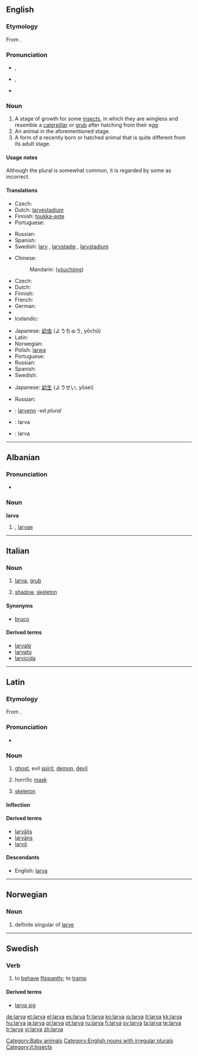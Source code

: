 {{wikipedia}}
==English==

===Etymology===
From {{etyl|la}} {{term|larva||ghost-like, masked|lang=la}}.

===Pronunciation===
* {{a|UK}} {{IPA|/ˈlɑː(ɹ).və/}}, {{SAMPA|/lA:(r).v@/}}
*: {{rhymes|ɑː(r)və}}
* {{a|US}} {{IPA|/ˈlɑrvə/}}, {{SAMPA|/lArv@/}}
*: {{audio|en-us-larva.ogg|Audio (US)}}
* {{homophones|lava}} {{qualifier|in non-rhotic accents}}

===Noun===
{{en-noun|pl=larvae|pl2=larvas}}

# A stage of growth for some [[insect]]s, in which they are wingless and resemble a [[caterpillar]] or [[grub]] after hatching from their egg
# An animal in the aforementioned stage.
# A form of a recently born or hatched animal that is quite different from its adult stage.

====Usage notes====
Although the plural {{term|larvas}} is somewhat common, it is regarded by some as incorrect.

====Translations====
{{trans-top|a stage of growth}}
* Czech: {{t-|cs|larva|f}}
* Dutch: [[larvestadium]] {{n}}
* Finnish: [[toukka-aste]]
* Portuguese: {{t+|pt|larva|f}}
{{trans-mid}}
* Russian: {{t-|ru|личинка|f|tr=ličinka|sc=Cyrl}}
* Spanish: {{t+|es|larva|f}}
* Swedish: [[larv]] {{c}}, [[larvstadie]] {{n}}, [[larvstadium]] {{n}}
{{trans-bottom}}

{{trans-top|an animal in such stage of growth}}
* Chinese:
*: Mandarin: {{zh-ts|幼蟲|幼虫}} ([[yòuchóng]])
* Czech: {{t-|cs|larva|f}}
* Dutch: {{t+|nl|larve|f}}
* Finnish: {{t+|fi|toukka}}
* French: {{t+|fr|larve|f}}
* German: {{t+|de|Larve|f}}
* {{trreq|Hebrew}}
* Icelandic: {{t|is|lirfa|f}}
{{trans-mid}}
* Japanese: [[幼虫]] (ようちゅう, yōchū)
* Latin: {{t-|la|larva|f}}
* Norwegian: {{t+|no|larve|m|f}}
* Polish: [[larwa]] {{f}}
* Portuguese: {{t+|pt|larva|f}}
* Russian: {{t-|ru|личинка|f|tr=ličinka|sc=Cyrl}}
* Spanish: {{t+|es|larva|f}}
* Swedish: {{t+|sv|larv|c}}
{{trans-bottom}}

{{trans-top|recently born or hatched}}
* Japanese: [[幼生]] (ようせい, yōsei)
{{trans-mid}}
* Russian: {{t-|ru|личинка|f|tr=ličinka|sc=Cyrl}}
{{trans-bottom}}

{{checktrans-top}}
* {{ttbc|Breton}}: [[larvenn]] {{f}} -ed ''plural''
* {{ttbc|Indonesian}}: larva
* {{ttbc|Interlingua}}: larva
{{trans-bottom}}

[[Category:Baby animals]]
[[Category:English nouns with irregular plurals]]

----

==Albanian==

===Pronunciation===
* {{IPA|/ˈlaɹ.va/|lang=sq}}

===Noun===
'''larva'''

# {{plural of|[[larvë]]|lang=sq}}, [[larvae]]

----

==Italian==
{{wikipedia|lang=it}}

===Noun===
{{it-noun|larv|f|a|e}}

# [[larva#English|larva]], [[grub]]
# {{figuratively|lang=it}} [[shadow]], [[skeleton]]

====Synonyms====
* {{sense|grub}} [[bruco]]

====Derived terms====
* [[larvale]]
* [[larvato]]
* [[larvicida]]

[[Category:it:Insects]]

----

==Latin==

===Etymology===
From {{term|Lares|Larēs|guardian deities|lang=la}}.

===Pronunciation===
* {{a|Classical}} {{IPA|/ˈlar.wa/|lang=la}}

===Noun===
{{la-noun|larva|larvae|larvae|f|first}}

# [[ghost]], evil [[spirit]], [[demon]], [[devil]]
# {{figurative}} horrific [[mask]]
# {{figurative}} [[skeleton]]

====Inflection====
{{la-decl-1st|larv}}

====Derived terms====
* [[larvalis|larvālis]]
* [[larvans|larvāns]]
* [[larvo#Latin|larvō]]

====Descendants====
* English: [[#English|larva]]

----

==Norwegian==

===Noun===
{{infl|no|noun}}

# definite singular of [[larve]]

----

==Swedish==

===Verb===
{{infl|sv|verb}}

# to [[behave]] [[flippantly]]; to [[tramp]]

====Derived terms====
* [[larva sig]]

[[de:larva]]
[[et:larva]]
[[el:larva]]
[[es:larva]]
[[fr:larva]]
[[ko:larva]]
[[io:larva]]
[[it:larva]]
[[kk:larva]]
[[hu:larva]]
[[ja:larva]]
[[pl:larva]]
[[pt:larva]]
[[ru:larva]]
[[fi:larva]]
[[sv:larva]]
[[ta:larva]]
[[te:larva]]
[[tr:larva]]
[[vi:larva]]
[[zh:larva]]